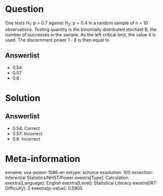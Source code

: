 Question
========

One tests H~1~: p = 0.7 against H~2~: p = 0.4 in a random sample of n = 10 observations. Testing quantity is the binomially distributed stochast B, the number of successes in the sample. As the left critical limit, the value 4 is used. The discernment power 1 - β is then equal to

Answerlist
----------

* 0.54
* 0.57
* 0.6

Solution
========

Answerlist
----------

* 0.54: Correct
* 0.57: Incorrect
* 0.6: Incorrect

Meta-information
================
exname: uva-power-1586-en
extype: schoice
exsolution: 100
exsection: Inferential Statistics/NHST/Power
exextra[Type]: Calculation
exextra[Language]: English
exextra[Level]: Statistical Literacy
exextra[IRT-Difficulty]: 2
exextra[p-value]: 0.5905
